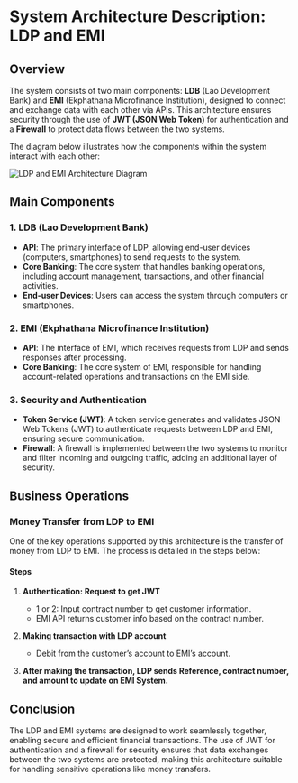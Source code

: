 


# System Architecture Description: LDP and EMI

## Overview

The system consists of two main components: **LDB** (Lao Development Bank) and **EMI** (Ekphathana Microfinance Institution), designed to connect and exchange data with each other via APIs. This architecture ensures security through the use of **JWT (JSON Web Token)** for authentication and a **Firewall** to protect data flows between the two systems.

The diagram below illustrates how the components within the system interact with each other:

![LDP and EMI Architecture Diagram](/images/LDPEMI.svg)

## Main Components

### 1.  **LDB** (Lao Development Bank)
- **API**: The primary interface of LDP, allowing end-user devices (computers, smartphones) to send requests to the system.
- **Core Banking**: The core system that handles banking operations, including account management, transactions, and other financial activities.
- **End-user Devices**: Users can access the system through computers or smartphones.

### 2. **EMI** (Ekphathana Microfinance Institution)
- **API**: The interface of EMI, which receives requests from LDP and sends responses after processing.
- **Core Banking**: The core system of EMI, responsible for handling account-related operations and transactions on the EMI side.

### 3. Security and Authentication
- **Token Service (JWT)**: A token service generates and validates JSON Web Tokens (JWT) to authenticate requests between LDP and EMI, ensuring secure communication.
- **Firewall**: A firewall is implemented between the two systems to monitor and filter incoming and outgoing traffic, adding an additional layer of security.

## Business Operations

### Money Transfer from LDP to EMI
One of the key operations supported by this architecture is the transfer of money from LDP to EMI. The process is detailed in the steps below:

#### Steps
1. **Authentication: Request to get JWT**
   - 1 or 2: Input contract number to get customer information.
   - EMI API returns customer info based on the contract number.
   
2. **Making transaction with LDP account**
   - Debit from the customer’s account to EMI’s account.

3. **After making the transaction, LDP sends Reference, contract number, and amount to update on EMI System.**


## Conclusion

The LDP and EMI systems are designed to work seamlessly together, enabling secure and efficient financial transactions. The use of JWT for authentication and a firewall for security ensures that data exchanges between the two systems are protected, making this architecture suitable for handling sensitive operations like money transfers.

